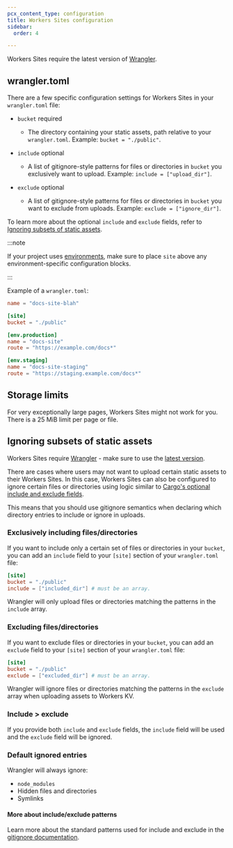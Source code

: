 ```yaml
---
pcx_content_type: configuration
title: Workers Sites configuration
sidebar:
  order: 4

---
```



<Render file="workers_sites" />

Workers Sites require the latest version of [Wrangler](https://github.com/cloudflare/workers-sdk/tree/main/packages/wrangler).

## wrangler.toml

There are a few specific configuration settings for Workers Sites in your `wrangler.toml` file:



* `bucket` required

  * The directory containing your static assets, path relative to your `wrangler.toml`. Example: `bucket = "./public"`.

* `include` optional

  * A list of gitignore-style patterns for files or directories in `bucket` you exclusively want to upload. Example: `include = ["upload_dir"]`.

* `exclude` optional
  * A list of gitignore-style patterns for files or directories in `bucket` you want to exclude from uploads. Example: `exclude = ["ignore_dir"]`.



To learn more about the optional `include` and `exclude` fields, refer to [Ignoring subsets of static assets](#ignoring-subsets-of-static-assets).

:::note


If your project uses [environments](/workers/wrangler/environments/), make sure to place `site` above any environment-specific configuration blocks.


:::

Example of a `wrangler.toml`:


<WranglerConfig>

```toml
name = "docs-site-blah"

[site]
bucket = "./public"

[env.production]
name = "docs-site"
route = "https://example.com/docs*"

[env.staging]
name = "docs-site-staging"
route = "https://staging.example.com/docs*"
```

</WranglerConfig>

## Storage limits

For very exceptionally large pages, Workers Sites might not work for you. There is a 25 MiB limit per page or file.

## Ignoring subsets of static assets

Workers Sites require [Wrangler](https://github.com/cloudflare/workers-sdk/tree/main/packages/wrangler) - make sure to use the [latest version](/workers/wrangler/install-and-update/#update-wrangler).

There are cases where users may not want to upload certain static assets to their Workers Sites.
In this case, Workers Sites can also be configured to ignore certain files or directories using logic
similar to [Cargo's optional include and exclude fields](https://doc.rust-lang.org/cargo/reference/manifest.html#the-exclude-and-include-fields-optional).

This means that you should use gitignore semantics when declaring which directory entries to include or ignore in uploads.

### Exclusively including files/directories

If you want to include only a certain set of files or directories in your `bucket`, you can add an `include` field to your `[site]` section of your `wrangler.toml` file:



<WranglerConfig>

```toml
[site]
bucket = "./public"
include = ["included_dir"] # must be an array.
```

</WranglerConfig>

Wrangler will only upload files or directories matching the patterns in the `include` array.

### Excluding files/directories

If you want to exclude files or directories in your `bucket`, you can add an `exclude` field to your `[site]` section of your `wrangler.toml` file:



<WranglerConfig>

```toml
[site]
bucket = "./public"
exclude = ["excluded_dir"] # must be an array.
```

</WranglerConfig>

Wrangler will ignore files or directories matching the patterns in the `exclude` array when uploading assets to Workers KV.

### Include > exclude

If you provide both `include` and `exclude` fields, the `include` field will be used and the `exclude` field will be ignored.

### Default ignored entries

Wrangler will always ignore:

* `node_modules`
* Hidden files and directories
* Symlinks

#### More about include/exclude patterns

Learn more about the standard patterns used for include and exclude in the [gitignore documentation](https://git-scm.com/docs/gitignore).
